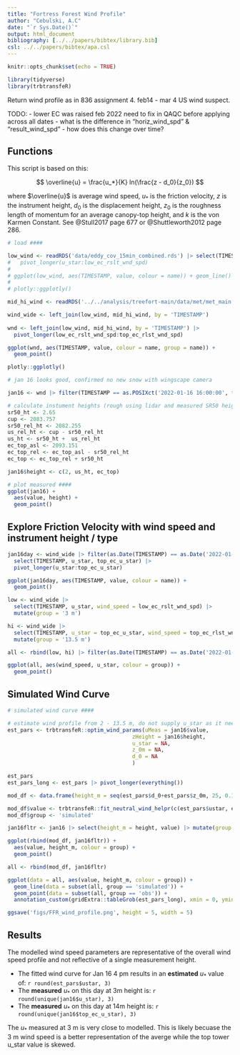 ```yaml
---
title: "Fortress Forest Wind Profile"
author: "Cebulski, A.C"
date: "`r Sys.Date()`"
output: html_document
bibliography: [../../papers/bibtex/library.bib]
csl: ../../papers/bibtex/apa.csl
---
```


```r
knitr::opts_chunk$set(echo = TRUE)
```

```r
library(tidyverse)
library(trbtransfeR)
```

Return wind profile as in 836 assignment 4. feb14 - mar 4 US wind suspect.

TODO: 
- lower EC was raised feb 2022 need to fix in QAQC before applying across all dates
- what is the difference in  "horiz_wind_spd" & "result_wind_spd"
- how does this change over time? 

## Functions 

This script is based on this: 

$$
\overline{u} = \frac{u_*}{K} ln(\frac{z - d_0}{z_0})
$$

where $\overline{u}$ is average wind speed, $u_*$ is the friction velocity, $z$ is the instrument height, $d_0$ is the displacement height, $z_0$ is the roughness length of momentum for an average canopy-top height, and $k$ is the von Karmen Constant. See @Stull2017 page  677 or @Shuttleworth2012 page 286. 

```r
# load ####

low_wind <- readRDS('data/eddy_cov_15min_combined.rds') |> select(TIMESTAMP, u_star, low_ec_rslt_wnd_spd = result_wind_spd)# |> 
#   pivot_longer(u_star:low_ec_rslt_wnd_spd)
# 
# ggplot(low_wind, aes(TIMESTAMP, value, colour = name)) + geom_line()
# 
# plotly::ggplotly()

mid_hi_wind <- readRDS('../../analysis/treefort-main/data/met/met_main.rds') |> select(TIMESTAMP, USWindSpeed_S_WVT, top_ec_rlst_wnd_spd, top_ec_u_star)

wind_wide <- left_join(low_wind, mid_hi_wind, by = 'TIMESTAMP')
 
wnd <- left_join(low_wind, mid_hi_wind, by = 'TIMESTAMP') |> 
  pivot_longer(low_ec_rslt_wnd_spd:top_ec_rlst_wnd_spd)

ggplot(wnd, aes(TIMESTAMP, value, colour = name, group = name)) +
  geom_point()

plotly::ggplotly()

# jan 16 looks good, confirmed no new snow with wingscape camera

jan16 <- wnd |> filter(TIMESTAMP == as.POSIXct('2022-01-16 16:00:00', tz = 'CST'))

# calculate instument heights (rough using lidar and measured SR50 height)
sr50_ht <- 2.65
cup <- 2083.757
sr50_rel_ht <- 2082.255
us_rel_ht <- cup - sr50_rel_ht
us_ht <- sr50_ht +  us_rel_ht
ec_top_asl <- 2093.151 
ec_top_rel <- ec_top_asl - sr50_rel_ht
ec_top <- ec_top_rel + sr50_ht

jan16$height <- c(2, us_ht, ec_top)

# plot measured ####
ggplot(jan16) +
  aes(value, height) +
  geom_point()
```

## Explore Friction Velocity with wind speed and instrument height / type 

```r
jan16day <- wind_wide |> filter(as.Date(TIMESTAMP) == as.Date('2022-01-16')) |> 
  select(TIMESTAMP, u_star, top_ec_u_star) |> 
  pivot_longer(u_star:top_ec_u_star)

ggplot(jan16day, aes(TIMESTAMP, value, colour = name)) +
  geom_point()
```

```r
low <- wind_wide |> 
  select(TIMESTAMP, u_star, wind_speed = low_ec_rslt_wnd_spd) |> 
  mutate(group = '3 m')

hi <- wind_wide |> 
  select(TIMESTAMP, u_star = top_ec_u_star, wind_speed = top_ec_rlst_wnd_spd) |> 
  mutate(group = '13.5 m')

all <- rbind(low, hi) |> filter(as.Date(TIMESTAMP) == as.Date('2022-01-16')) 

ggplot(all, aes(wind_speed, u_star, colour = group)) +
  geom_point()
```


## Simulated Wind Curve

```r
# simulated wind curve ####

# estimate wind profile from 2 - 13.5 m, do not supply u_star as it needs to be estimated as average/integration over the profile
est_pars <- trbtransfeR::optim_wind_params(uMeas = jan16$value, 
                                       zHeight = jan16$height, 
                                       u_star = NA,
                                       z_0m = NA,
                                       d_0 = NA
                                       )

est_pars
est_pars_long <- est_pars |> pivot_longer(everything())

mod_df <- data.frame(height_m = seq(est_pars$d_0+est_pars$z_0m, 25, 0.1))

mod_df$value <- trbtransfeR::fit_neutral_wind_helpr(c(est_pars$ustar, est_pars$z_0m, est_pars$d_0), mod_df$height_m)
mod_df$group <- 'simulated'

jan16fltr <- jan16 |> select(height_m = height, value) |> mutate(group = 'obs') |> as.data.frame()

ggplot(rbind(mod_df, jan16fltr)) +
  aes(value, height_m, colour = group) +
  geom_point()

all <- rbind(mod_df, jan16fltr)

ggplot(data = all, aes(value, height_m, colour = group)) +
  geom_line(data = subset(all, group == 'simulated')) +
  geom_point(data = subset(all, group == 'obs')) +
  annotation_custom(gridExtra::tableGrob(est_pars_long), xmin = 0, ymin = 15)

ggsave('figs/FFR_wind_profile.png', height = 5, width = 5)
```  

## Results
The modelled wind speed parameters are representative of the overall wind speed profile and not reflective of a single measurement height. 

- The fitted wind curve for Jan 16 4 pm results in an **estimated** $u_*$ value of: `r round(est_pars$ustar, 3)` 
- The **measured** $u_*$ on this day at 3m height is: `r round(unique(jan16$u_star), 3)`
- The **measured** $u_*$ on this day at 14m height is: `r round(unique(jan16$top_ec_u_star), 3)`

The $u_*$ measured at 3 m is very close to modelled. This is likely becuase the 3 m wind speed is a better representation of the averge while the top tower u_star value is skewed.